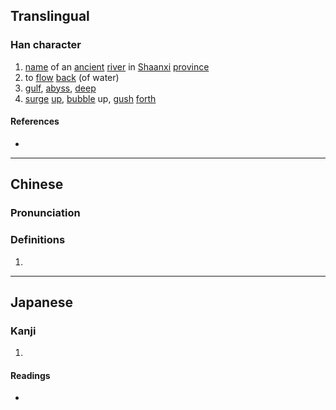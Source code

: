 {{character info/new}}
==Translingual==

===Han character===
{{Han char|rn=85|rad=水|as=09|sn=12|four=34156|canj=EDMQ|ids=⿰氵韋}}

# [[name]] of an [[ancient]] [[river]] in [[Shaanxi]] [[province]]
# to [[flow]] [[back]] (of water)
# [[gulf]], [[abyss]], [[deep]]
# [[surge]] [[up]], [[bubble]] up, [[gush]] [[forth]]

====References====
* {{Han ref|kx=0636.230|dkj=17823|dj=1043.210|hdz=31690.050|uh=6E4B|ud=28235|bh=D9F8|bd=55800}}

----

==Chinese==
{{zh-forms|s=𣲗}}

===Pronunciation===
{{zh-pron
|m=wéi
|c=wai4
|mc=y
|oc=y
|ma=
|cat=v,n,pn
}}

===Definitions===
{{zh-hanzi}}

# {{rfdef|lang=zh}}

----

==Japanese==

===Kanji===
{{ja-kanji|grade=|rs=水09}}

# {{defn|lang=ja|sort=水09}}

====Readings====
* {{ja-readings|on=[[い]] (i)|kun=[[めぐる]] (meguru)}}